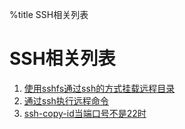 %title SSH相关列表

=SSH相关列表=

# [[ssh/sshfs|使用sshfs通过ssh的方式挂载远程目录 ]]
# [[ssh/remote_cmd|通过ssh执行远程命令]]
# [[ssh/ssh-copy-id|ssh-copy-id当端口号不是22时 ]]
